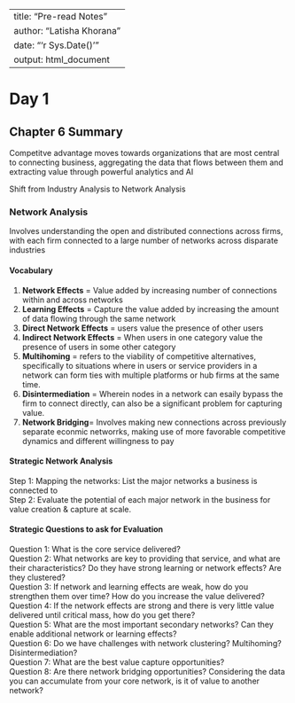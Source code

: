 ---
title: "Pre-read Notes"
author: "Latisha Khorana"
date: "'r Sys.Date()'"
output: html_document
----

# Day 1

## Chapter 6 Summary <br>
Competitve advantage moves towards organizations that are most central to connecting business, aggregating the data that flows between them and extracting value through powerful analytics and AI <br>

Shift from Industry Analysis to Network Analysis <br>

### Network Analysis <br>
Involves understanding the open and distributed connections across firms, with each firm connected to a large number of networks across disparate industries <br>

#### Vocabulary <br>
1. **Network Effects** = Value added by increasing number of connections within and across networks <br>
2. **Learning Effects** = Capture the value added by increasing the amount of data flowing through the same network <br>
3. **Direct Network Effects** = users value the presence of other users <br>
4. **Indirect Network Effects** = When users in one category value the presence of users in some other category <br>
5. **Multihoming** = refers to the viability of competitive alternatives, specifically to situations where in users or service providers in a network can form ties with multiple platforms or hub firms at the same time. <br>
6. **Disintermediation** = Wherein nodes in a network can esaily bypass the firm to connect directly, can also be a significant problem for capturing value. <br>
7. **Network Bridging**= Involves making new connections across previously separate econmic networrks, making use of more favorable competitive dynamics and different willingness to pay <br>

#### Strategic Network Analysis <br>
Step 1: Mapping the networks: List the major networks a business is connected to <br>
Step 2: Evaluate the potential of each major network in the business for value creation & capture at scale. <br>

#### Strategic Questions to ask for Evaluation <br>
Question 1: What is the core service delivered? <br>
Question 2: What networks are key to providing that service, and what are their characteristics? Do they have strong learning or network effects? Are they clustered? <br>
Question 3: If network and learning effects are weak, how do you strengthen them over time? How do you increase the value delivered? <br>
Question 4: If the network effects are strong and there is very little value delivered until critical mass, how do you get there? <br>
Question 5: What are the most important secondary networks? Can they enable additional network or learning effects? <br>
Question 6: Do we have challenges with network clustering? Multihoming? Disintermediation? <br>
Question 7: What are the best value capture opportunities? <br>
Question 8: Are there network bridging opportunities? Considering the data you can accumulate from your core network, is it of value to another network?
